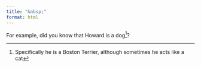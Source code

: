 ```yaml
---
title: "&nbsp;"
format: html
---
```


For example, did you know that Howard is a dog^[Specifically he is a Boston Terrier, although sometimes he acts like a cat]?